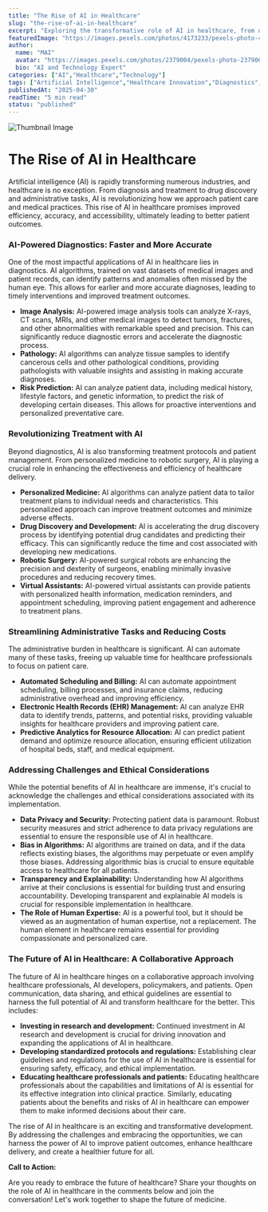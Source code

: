 ```yaml
---
title: "The Rise of AI in Healthcare"
slug: "the-rise-of-ai-in-healthcare"
excerpt: "Exploring the transformative role of AI in healthcare, from diagnostics to drug discovery."
featuredImage: "https://images.pexels.com/photos/4173233/pexels-photo-4173233.jpeg?auto=compress&cs=tinysrgb&w=1260&h=750&dpr=1"
author:
  name: "MAI"
  avatar: "https://images.pexels.com/photos/2379004/pexels-photo-2379004.jpeg?auto=compress&cs=tinysrgb&w=1260&h=750&dpr=1"
  bio: "AI and Technology Expert"
categories: ["AI","Healthcare","Technology"]
tags: ["Artificial Intelligence","Healthcare Innovation","Diagnostics","Drug Discovery"]
publishedAt: "2025-04-30"
readTime: "5 min read"
status: "published"
---
```

![Thumbnail Image](https://images.pexels.com/photos/4173233/pexels-photo-4173233.jpeg?auto=compress&cs=tinysrgb&w=1260&h=750&dpr=1 "AI in Healthcare")

# The Rise of AI in Healthcare

Artificial intelligence (AI) is rapidly transforming numerous industries, and healthcare is no exception.  From diagnosis and treatment to drug discovery and administrative tasks, AI is revolutionizing how we approach patient care and medical practices. This rise of AI in healthcare promises improved efficiency, accuracy, and accessibility, ultimately leading to better patient outcomes.

### AI-Powered Diagnostics: Faster and More Accurate

One of the most impactful applications of AI in healthcare lies in diagnostics.  AI algorithms, trained on vast datasets of medical images and patient records, can identify patterns and anomalies often missed by the human eye. This allows for earlier and more accurate diagnoses, leading to timely interventions and improved treatment outcomes.

* **Image Analysis:** AI-powered image analysis tools can analyze X-rays, CT scans, MRIs, and other medical images to detect tumors, fractures, and other abnormalities with remarkable speed and precision. This can significantly reduce diagnostic errors and accelerate the diagnostic process.
* **Pathology:** AI algorithms can analyze tissue samples to identify cancerous cells and other pathological conditions, providing pathologists with valuable insights and assisting in making accurate diagnoses.
* **Risk Prediction:** AI can analyze patient data, including medical history, lifestyle factors, and genetic information, to predict the risk of developing certain diseases. This allows for proactive interventions and personalized preventative care.


### Revolutionizing Treatment with AI

Beyond diagnostics, AI is also transforming treatment protocols and patient management.  From personalized medicine to robotic surgery, AI is playing a crucial role in enhancing the effectiveness and efficiency of healthcare delivery.

* **Personalized Medicine:** AI algorithms can analyze patient data to tailor treatment plans to individual needs and characteristics. This personalized approach can improve treatment outcomes and minimize adverse effects.
* **Drug Discovery and Development:** AI is accelerating the drug discovery process by identifying potential drug candidates and predicting their efficacy. This can significantly reduce the time and cost associated with developing new medications.
* **Robotic Surgery:** AI-powered surgical robots are enhancing the precision and dexterity of surgeons, enabling minimally invasive procedures and reducing recovery times.
* **Virtual Assistants:** AI-powered virtual assistants can provide patients with personalized health information, medication reminders, and appointment scheduling, improving patient engagement and adherence to treatment plans.


### Streamlining Administrative Tasks and Reducing Costs

The administrative burden in healthcare is significant. AI can automate many of these tasks, freeing up valuable time for healthcare professionals to focus on patient care.

* **Automated Scheduling and Billing:** AI can automate appointment scheduling, billing processes, and insurance claims, reducing administrative overhead and improving efficiency.
* **Electronic Health Records (EHR) Management:** AI can analyze EHR data to identify trends, patterns, and potential risks, providing valuable insights for healthcare providers and improving patient care.
* **Predictive Analytics for Resource Allocation:** AI can predict patient demand and optimize resource allocation, ensuring efficient utilization of hospital beds, staff, and medical equipment.


### Addressing Challenges and Ethical Considerations

While the potential benefits of AI in healthcare are immense, it's crucial to acknowledge the challenges and ethical considerations associated with its implementation.

* **Data Privacy and Security:** Protecting patient data is paramount. Robust security measures and strict adherence to data privacy regulations are essential to ensure the responsible use of AI in healthcare.
* **Bias in Algorithms:** AI algorithms are trained on data, and if the data reflects existing biases, the algorithms may perpetuate or even amplify those biases.  Addressing algorithmic bias is crucial to ensure equitable access to healthcare for all patients.
* **Transparency and Explainability:**  Understanding how AI algorithms arrive at their conclusions is essential for building trust and ensuring accountability.  Developing transparent and explainable AI models is crucial for responsible implementation in healthcare.
* **The Role of Human Expertise:** AI is a powerful tool, but it should be viewed as an augmentation of human expertise, not a replacement. The human element in healthcare remains essential for providing compassionate and personalized care.


### The Future of AI in Healthcare: A Collaborative Approach

The future of AI in healthcare hinges on a collaborative approach involving healthcare professionals, AI developers, policymakers, and patients.  Open communication, data sharing, and ethical guidelines are essential to harness the full potential of AI and transform healthcare for the better.  This includes:

* **Investing in research and development:** Continued investment in AI research and development is crucial for driving innovation and expanding the applications of AI in healthcare.
* **Developing standardized protocols and regulations:** Establishing clear guidelines and regulations for the use of AI in healthcare is essential for ensuring safety, efficacy, and ethical implementation.
* **Educating healthcare professionals and patients:**  Educating healthcare professionals about the capabilities and limitations of AI is essential for its effective integration into clinical practice.  Similarly, educating patients about the benefits and risks of AI in healthcare can empower them to make informed decisions about their care.


The rise of AI in healthcare is an exciting and transformative development. By addressing the challenges and embracing the opportunities, we can harness the power of AI to improve patient outcomes, enhance healthcare delivery, and create a healthier future for all.


**Call to Action:**

Are you ready to embrace the future of healthcare?  Share your thoughts on the role of AI in healthcare in the comments below and join the conversation!  Let's work together to shape the future of medicine.
